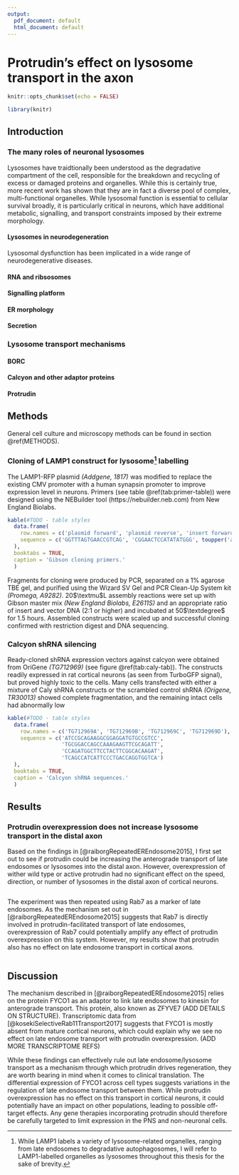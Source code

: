 ```yaml
---
output:
  pdf_document: default
  html_document: default
---
```

# Protrudin's effect on lysosome transport in the axon

```r
knitr::opts_chunk$set(echo = FALSE)

library(knitr)

```

## Introduction

### The many roles of neuronal lysosomes

Lysosomes have traidtionally been understood as the degradative compartment of the cell, responsible for the breakdown and recycling of excess or damaged proteins and organelles.  While this is certainly true, more recent work has shown that they are in fact a diverse pool of complex, multi-functional organelles.  While lysosomal function is essential to cellular survival broadly, it is particularly critical in neurons, which have additional metabolic, signalling, and transport constraints imposed by their extreme morphology.

#### Lysosomes in neurodegeneration

Lysosomal dysfunction has been implicated in a wide range of neurodegenerative diseases.  

#### RNA and ribsosomes

#### Signalling platform

#### ER morphology

#### Secretion

### Lysosome transport mechanisms

#### BORC

#### Calcyon and other adaptor proteins

#### Protrudin



## Methods

General cell culture and microscopy methods can be found in section \@ref(METHODS).

### Cloning of LAMP1 construct for lysosome^[While LAMP1 labels a variety of lysosome-related organelles, ranging from late endosomes to degradative autophagosomes, I will refer to LAMP1-labelled organelles as lysosomes throughout this thesis for the sake of brevity.] labelling

The LAMP1-RFP plasmid *(Addgene, 1817)* was modified to replace the existing CMV promoter with a human synapsin promoter to improve expression level in neurons.  Primers (see table \@ref(tab:primer-table)) were designed using the NEBuilder tool (https://nebuilder.neb.com) from New England Biolabs. 

```r
kable(#TODO - table styles
  data.frame(
    row.names = c('plasmid forward', 'plasmid reverse', 'insert forward', 'insert reverse'),
    sequence = c('GGTTTAGTGAACCGTCAG', 'CGGAACTCCATATATGGG', toupper('agcccatatatggagttccgCTAGACTCTAGCTGCAGAGGG'), toupper('atctgacggttcactaaaccTCGACTGCGCTCTCAGGC'))
  ),
  booktabs = TRUE,
  caption = 'Gibson cloning primers.'
  )
```

Fragments for cloning were produced by PCR, separated on a 1% agarose TBE gel, and purified using the Wizard SV Gel and PCR Clean-Up System kit *(Promega, A9282)*. 20$\textmu$L assembly reactions were set up with Gibson master mix *(New England Biolabs, E2611S)* and an appropriate ratio of insert and vector DNA (2:1 or higher) and incubated at 50$\textdegree$ for 1.5 hours. Assembled constructs were scaled up and successful cloning confirmed with restriction digest and DNA sequencing.

### Calcyon shRNA silencing
Ready-cloned shRNA expression vectors against calcyon were obtained from OriGene *(TG712969)* (see figure \@ref(tab:caly-tab)).  The constructs readily expressed in rat cortical neurons (as seen from TurboGFP signal), but proved highly toxic to the cells.  Many cells transfected with either a mixture of Caly shRNA constructs or the scrambled control shRNA *(Origene, TR30013)* showed complete fragmentation, and the remaining intact cells had abnormally low 

```r
kable(#TODO - table styles
  data.frame(
    row.names = c('TG712969A', 'TG712969B', 'TG712969C', 'TG712969D'),
    sequence = c('ATCCGCAGAAGGCGGAGGATGTGCCGTCC', 
                 'TGCGGACCAGCCAAAGAAGTTCGCAGATT', 
                 'CCAGATGGCTTCCTACTTCGGCACAAGAT',
                 'TCAGCCATCATTCCCTGACCAGGTGGTCA')
  ),
  booktabs = TRUE,
  caption = 'Calcyon shRNA sequences.'
  )
```


## Results

### Protrudin overexpression does not increase lysosome transport in the distal axon

Based on the findings in [@raiborgRepeatedEREndosome2015], I first set out to see if protrudin could be increasing the anterograde transport of late endosomes or lysosomes into the distal axon.  However, overexpression of wither wild type or active protrudin had no significant effect on the speed, direction, or number of lysosomes in the distal axon of cortical neurons.

```r
```

The experiment was then repeated using Rab7 as a marker of late endosomes.  As the mechanism set out in [@raiborgRepeatedEREndosome2015] suggests that Rab7 is directly involved in protrudin-facilitated transport of late endosomes, overexpression of Rab7 could potentially amplify any effect of protrudin overexpression on this system.  However, my results show that protrudin also has no effect on late endosome transport in cortical axons.

```r
```


## Discussion

The mechanism described in [@raiborgRepeatedEREndosome2015] relies on the protein FYCO1 as an adaptor to link late endosomes to kinesin for anterograde transport.  This protein, also known as ZFYVE7 (ADD DETAILS ON STRUCTURE).  Transcriptomic data from [@kosekiSelectiveRab11Transport2017] suggests that FYCO1 is mostly absent from mature cortical neurons, which could explain why we see no effect on late endosome transport with protrudin overexpression.  (ADD MORE TRANSCRIPTOME REFS)  

While these findings can effectively rule out late endosome/lysosome transport as a mechanism through which protrudin drives regeneration, they are worth bearing in mind when it comes to clinical translation.  The differential expression of FYCO1 across cell types suggests variations in the regulation of late endosome transport between them.  While protrudin overexpression has no effect on this transport in cortical neurons, it could potentially have an impact on other populations, leading to possible off-target effects.  Any gene therapies incorporating protrudin should therefore be carefully targeted to limit expression in the PNS and non-neuronal cells.


